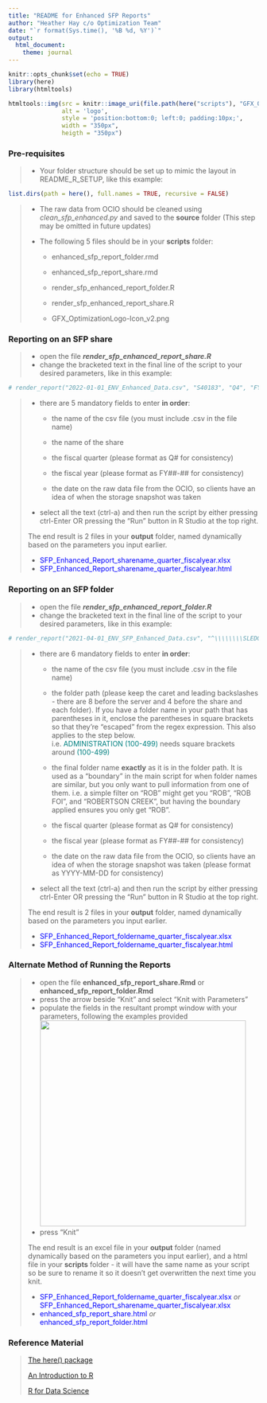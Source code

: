 ---
title: "README for Enhanced SFP Reports"
author: "Heather Hay c/o Optimization Team"
date: "`r format(Sys.time(), '%B %d, %Y')`"
output: 
  html_document:
    theme: journal
---

```{r setup, include=FALSE}
knitr::opts_chunk$set(echo = TRUE)
library(here)
library(htmltools)
```

```{r apply team logo, echo=FALSE}
htmltools::img(src = knitr::image_uri(file.path(here("scripts"), "GFX_OptimizationLogo-Icon_v2.png")), 
               alt = 'logo', 
               style = 'position:bottom:0; left:0; padding:10px;',
               width = "350px",
               heigth = "350px")
```

### Pre-requisites

> -   Your folder structure should be set up to mimic the layout in README_R\_SETUP, like this example:

```{r, css, echo=FALSE}
list.dirs(path = here(), full.names = TRUE, recursive = FALSE)
```

> -   The raw data from OCIO should be cleaned using *clean_sfp_enhanced.py* and saved to the **source** folder (This step may be omitted in future updates)
>
> -   The following 5 files should be in your **scripts** folder:
>
>     -   enhanced_sfp_report_folder.rmd
>
>     -   enhanced_sfp_report_share.rmd
>
>     -   render_sfp_enhanced_report_folder.R
>
>     -   render_sfp_enhanced_report_share.R
>
>     -   GFX_OptimizationLogo-Icon_v2.png

### Reporting on an SFP share

> -   open the file ***render_sfp_enhanced_report_share.R***
> -   change the bracketed text in the final line of the script to your desired parameters, like in this example:

```{r}
# render_report("2022-01-01_ENV_Enhanced_Data.csv", "S40183", "Q4", "FY21-22", "2021-12-22")
```

> -   there are 5 mandatory fields to enter **in order**:
>
>     -   the name of the csv file (you must include .csv in the file name)
>
>     -   the name of the share
>
>     -   the fiscal quarter (please format as Q# for consistency)
>
>     -   the fiscal year (please format as FY##-## for consistency)
>
>     -   the date on the raw data file from the OCIO, so clients have an idea of when the storage snapshot was taken
>
> -   select all the text (ctrl-a) and then run the script by either pressing ctrl-Enter OR pressing the "Run" button in R Studio at the top right.
>
> The end result is 2 files in your **output** folder, named dynamically based on the parameters you input earlier.
>
> -   [SFP_Enhanced_Report_sharename_quarter_fiscalyear.xlsx]{style="color:blue;"}
> -   [SFP_Enhanced_Report_sharename_quarter_fiscalyear.html]{style="color:blue;"}

### Reporting on an SFP folder

> -   open the file ***render_sfp_enhanced_report_folder.R***
> -   change the bracketed text in the final line of the script to your desired parameters, like in this example:

```{r}
# render_report("2021-04-01_ENV_SFP_Enhanced_Data.csv", "^\\\\\\\\SLEDGE\\\\S40203\\\\IRMT", "IRMT", "Q1", "FY21-22", "2021-04-27")
```

> -   there are 6 mandatory fields to enter **in order**:
>
>     -   the name of the csv file (you must include .csv in the file name)
>
>     -   the folder path (please keep the caret and leading backslashes - there are 8 before the server and 4 before the share and each folder). If you have a folder name in your path that has parentheses in it, enclose the parentheses in square brackets so that they're "escaped" from the regex expression. This also applies to the step below.\
>         i.e. [ADMINISTRATION (100-499)]{style="color:teal;"} needs square brackets around [(100-499)]{style="color:teal;"}
>
>     -   the final folder name **exactly** as it is in the folder path. It is used as a "boundary" in the main script for when folder names are similar, but you only want to pull information from one of them. i.e. a simple filter on "ROB" might get you "ROB", "ROB FOI", and "ROBERTSON CREEK", but having the boundary applied ensures you only get "ROB".
>
>     -   the fiscal quarter (please format as Q# for consistency)
>
>     -   the fiscal year (please format as FY##-## for consistency)
>
>     -   the date on the raw data file from the OCIO, so clients have an idea of when the storage snapshot was taken (please format as YYYY-MM-DD for consistency)
>
> -   select all the text (ctrl-a) and then run the script by either pressing ctrl-Enter OR pressing the "Run" button in R Studio at the top right.
>
> The end result is 2 files in your **output** folder, named dynamically based on the parameters you input earlier.
>
> -   [SFP_Enhanced_Report_foldername_quarter_fiscalyear.xlsx]{style="color:blue;"}
> -   [SFP_Enhanced_Report_foldername_quarter_fiscalyear.html]{style="color:blue;"}

### Alternate Method of Running the Reports

> -   open the file **enhanced_sfp_report_share.Rmd** or **enhanced_sfp_report_folder.Rmd**
> -   press the arrow beside "Knit" and select "Knit with Parameters"
> -   populate the fields in the resultant prompt window with your parameters, following the examples provided\
>     ![](KWP.jpg){width="414"}
> -   press "Knit"
>
> The end result is an excel file in your **output** folder (named dynamically based on the parameters you input earlier), and a html file in your **scripts** folder - it will have the same name as your script so be sure to rename it so it doesn't get overwritten the next time you knit.
>
> -   [SFP_Enhanced_Report_foldername_quarter_fiscalyear.xlsx]{style="color:blue;"} *or* [SFP_Enhanced_Report_sharename_quarter_fiscalyear.xlsx]{style="color:blue;"}
> -   [enhanced_sfp_report_share.html]{style="color:blue;"} *or* [enhanced_sfp_report_folder.html]{style="color:blue;"}

### Reference Material

> [The here() package](https://github.com/jennybc/here_here)
>
> [An Introduction to R](https://intro2r.com/)
>
> [R for Data Science](https://r4ds.had.co.nz/)
